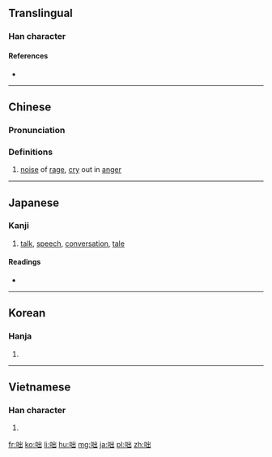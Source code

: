 ==Translingual==

===Han character===
{{Han char|rn=30|rad=口|as=05|sn=8|four=6207<sub>2</sub>|canj=口山山 (RUU)|ids=⿰[[口]][[出]]}}

====References====
* {{Han ref|kx=0184.070|dkj=03480|dj=0403.060|hdz=10609.100|uh=5484|ud=21636|bh=A946|bd=43334}}

----

==Chinese==
{{zh-forms}}

===Pronunciation===
{{zh-pron
|m=duō
|c=deot1,cyut3
|mc=y
|oc=y
|ma=
|cat=n
}}

===Definitions===
# [[noise]] of [[rage]], [[cry]] out in [[anger]]

----

==Japanese==

===Kanji===
{{ja-kanji|grade=|rs=口05}}

# [[talk]], [[speech]], [[conversation]], [[tale]]

====Readings====
* {{ja-readings|on=[[とつ]] (totsu)|kun=[[しかる]] (shikaru), [[はなし]] (hanashi)}}

----

==Korean==

===Hanja===
{{ko-hanja|hangeul=돌|rv=dol|mr=tol}}

# {{defn|lang=ko|sort=口05}}

----

==Vietnamese==

===Han character===
{{vi-readings|rs=口05| hanviet = xót}}

# {{defn|lang=vi|sort=口05}}

[[fr:咄]]
[[ko:咄]]
[[li:咄]]
[[hu:咄]]
[[mg:咄]]
[[ja:咄]]
[[pl:咄]]
[[zh:咄]]